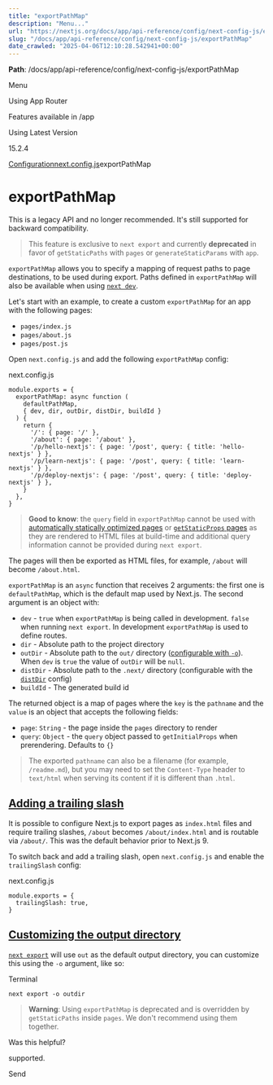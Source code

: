 ---
title: "exportPathMap"
description: "Menu..."
url: "https://nextjs.org/docs/app/api-reference/config/next-config-js/exportPathMap"
slug: "/docs/app/api-reference/config/next-config-js/exportPathMap"
date_crawled: "2025-04-06T12:10:28.542941+00:00"
---

**Path**: /docs/app/api-reference/config/next-config-js/exportPathMap

Menu

Using App Router

Features available in /app

Using Latest Version

15.2.4

[Configuration](/docs/app/api-reference/config)[next.config.js](/docs/app/api-reference/config/next-config-js)exportPathMap

# exportPathMap

This is a legacy API and no longer recommended. It's still supported for backward compatibility.

> This feature is exclusive to `next export` and currently **deprecated** in favor of `getStaticPaths` with `pages` or `generateStaticParams` with `app`.

`exportPathMap` allows you to specify a mapping of request paths to page destinations, to be used during export. Paths defined in `exportPathMap` will also be available when using [`next dev`](/docs/app/api-reference/cli/next#next-dev-options).

Let's start with an example, to create a custom `exportPathMap` for an app with the following pages:

* `pages/index.js`
* `pages/about.js`
* `pages/post.js`

Open `next.config.js` and add the following `exportPathMap` config:

next.config.js

```
module.exports = {
  exportPathMap: async function (
    defaultPathMap,
    { dev, dir, outDir, distDir, buildId }
  ) {
    return {
      '/': { page: '/' },
      '/about': { page: '/about' },
      '/p/hello-nextjs': { page: '/post', query: { title: 'hello-nextjs' } },
      '/p/learn-nextjs': { page: '/post', query: { title: 'learn-nextjs' } },
      '/p/deploy-nextjs': { page: '/post', query: { title: 'deploy-nextjs' } },
    }
  },
}
```

> **Good to know**: the `query` field in `exportPathMap` cannot be used with [automatically statically optimized pages](/docs/pages/building-your-application/rendering/automatic-static-optimization) or [`getStaticProps` pages](/docs/pages/building-your-application/data-fetching/get-static-props) as they are rendered to HTML files at build-time and additional query information cannot be provided during `next export`.

The pages will then be exported as HTML files, for example, `/about` will become `/about.html`.

`exportPathMap` is an `async` function that receives 2 arguments: the first one is `defaultPathMap`, which is the default map used by Next.js. The second argument is an object with:

* `dev` - `true` when `exportPathMap` is being called in development. `false` when running `next export`. In development `exportPathMap` is used to define routes.
* `dir` - Absolute path to the project directory
* `outDir` - Absolute path to the `out/` directory ([configurable with `-o`](#customizing-the-output-directory)). When `dev` is `true` the value of `outDir` will be `null`.
* `distDir` - Absolute path to the `.next/` directory (configurable with the [`distDir`](/docs/pages/api-reference/config/next-config-js/distDir) config)
* `buildId` - The generated build id

The returned object is a map of pages where the `key` is the `pathname` and the `value` is an object that accepts the following fields:

* `page`: `String` - the page inside the `pages` directory to render
* `query`: `Object` - the `query` object passed to `getInitialProps` when prerendering. Defaults to `{}`

> The exported `pathname` can also be a filename (for example, `/readme.md`), but you may need to set the `Content-Type` header to `text/html` when serving its content if it is different than `.html`.

## [Adding a trailing slash](#adding-a-trailing-slash)

It is possible to configure Next.js to export pages as `index.html` files and require trailing slashes, `/about` becomes `/about/index.html` and is routable via `/about/`. This was the default behavior prior to Next.js 9.

To switch back and add a trailing slash, open `next.config.js` and enable the `trailingSlash` config:

next.config.js

```
module.exports = {
  trailingSlash: true,
}
```

## [Customizing the output directory](#customizing-the-output-directory)

[`next export`](/docs/app/building-your-application/deploying/static-exports) will use `out` as the default output directory, you can customize this using the `-o` argument, like so:

Terminal

```
next export -o outdir
```

> **Warning**: Using `exportPathMap` is deprecated and is overridden by `getStaticPaths` inside `pages`. We don't recommend using them together.

Was this helpful?

supported.

Send
